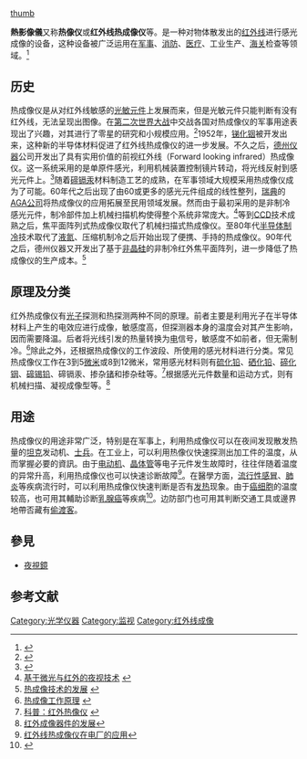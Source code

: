 {{noteTA
|G1=IT
|G2=Unit
|1=zh-tw:紅外線熱影像;zh-cn:红外线热成像仪;
|2=zh-tw:紅外線熱影像;zh-cn:热成像仪;
|3=zh-tw:熱影像;zh-cn:热成像;
}}

[[file:Wiki_ostrich.jpg|thumb]]

'''熱影像儀'''又称'''热像仪'''或'''红外线热成像仪'''等。是一种对物体散发出的[[红外线|红外线]]进行感光成像的设备，这种设备被广泛运用在[[军事|军事]]、[[消防|消防]]、[[医疗|医疗]]、工业生产、[[海关|海关]]检查等领域。<ref>{{Cite web |url=http://www.wh-cdkj.cn/wh-cdkj_Article_4338.html |title=红外热像仪的小知识 |access-date=2010-03-04 |archive-date=2021-03-24 |archive-url=https://web.archive.org/web/20210324101625/https://www.wh-cdkj.cn/wh-cdkj_Article_4338.html |dead-url=no }}</ref>

==历史==
热成像仪是从对红外线敏感的[[光敏元件|光敏元件]]上发展而来，但是光敏元件只能判断有没有红外线，无法呈现出图像。在[[第二次世界大战|第二次世界大战]]中交战各国对热成像仪的军事用途表现出了兴趣，对其进行了零星的研究和小规模应用。<ref>{{Cite web |url=http://www.flir.com/cvs/americas/en/content/?id=9610 |title=History of Infrared |accessdate=2010-03-05 |archiveurl=https://web.archive.org/web/20100827173907/http://www.flir.com/cvs/americas/en/content/?id=9610 |archivedate=2010-08-27 |deadurl=yes }}</ref>1952年，[[锑化铟|锑化铟]]被开发出来，这种新的半导体材料促进了红外线热成像仪的进一步发展。不久之后，[[德州仪器|德州仪器]]公司开发出了具有实用价值的前视红外线（Forward looking infrared）热成像仪。这一系统采用的是单原件感光，利用机械装置控制镜片转动，将光线反射到感光元件上。<ref>{{Cite web |url=http://www.infraredtraininginstitute.com/general-information/infrared-history |title=History of Infrared Thermography |access-date=2010-03-05 |archive-url=https://web.archive.org/web/20100201190355/http://www.infraredtraininginstitute.com/general-information/infrared-history |archive-date=2010-02-01 |dead-url=yes }}</ref>随着[[碲镉汞|碲镉汞]]材料制造工艺的成熟，在军事领域大规模采用热成像仪成为了可能。60年代之后出现了由60或更多的感光元件组成的线性整列，[[瑞典|瑞典]]的[[AGA公司|AGA公司]]将热成像仪的应用拓展至民用领域发展。然而由于最初采用的是非制冷感光元件，制冷部件加上机械扫描机构使得整个系统非常庞大。<ref>[http://www.avrw.com/article/art_115_5367.htm 基于微光与红外的夜视技术] {{webarchive|url=https://web.archive.org/web/20100620184517/http://www.avrw.com/article/art_115_5367.htm |date=2010-06-20 }}</ref>等到[[CCD|CCD]]技术成熟之后，焦平面阵列式热成像仪取代了机械扫描式热成像仪。至80年代[[半导体制冷|半导体制冷]]技术取代了[[液氮|液氮]]、压缩机制冷之后开始出现了便携、手持的热成像仪。90年代之后，德州仪器又开发出了基于[[非晶硅|非晶硅]]的非制冷红外焦平面阵列，进一步降低了热成像仪的生产成本。<ref>[http://www.nightvision.com.cn/news-info.asp?keyno=262 热成像技术的发展 ] {{webarchive|url=https://web.archive.org/web/20100529231542/http://www.nightvision.com.cn/news-info.asp?keyno=262 |date=2010-05-29 }}</ref>

==原理及分类==
红外热成像仪有[[光子|光子]]探测和热探测两种不同的原理。前者主要是利用光子在半导体材料上产生的电效应进行成像，敏感度高，但探测器本身的温度会对其产生影响，因而需要降温。后者将光线引发的热量转换为[[电|电]]信号，敏感度不如前者，但无需制冷。<ref>[http://www.33tt.com/article/2005-03/575.htm 热成像工作原理] {{webarchive|url=https://web.archive.org/web/20081104164034/http://www.33tt.com/article/2005-03/575.htm |date=2008-11-04 }}</ref>除此之外，还根据热成像仪的工作波段、所使用的感光材料进行分类。常见热成像仪工作在3到5[[微米|微米]]或8到12微米，常用感光材料则有[[硫化铅|硫化铅]]、[[硒化铅|硒化铅]]、[[碲化铟|碲化铟]]、[[碲锡铅|碲锡铅]]、碲镉汞、掺杂[[锗|锗]]和掺杂硅等。<ref>[http://210.72.9.189:8081/xi.asp?infoNo=5824 科普：红外热像仪] {{webarchive|url=https://web.archive.org/web/20060620000108/http://210.72.9.189:8081/xi.asp?infono=5824 |date=2006-06-20 }}</ref>根据感光元件数量和运动方式，则有机械扫描、凝视成像型等。<ref>[http://www.lw23.com/pdf_15498853-62a9-4424-bae7-46cb26219f59/lunwen.pdf 红外成像器件的发展]{{dead link|date=2018年1月 |bot=InternetArchiveBot |fix-attempted=yes }}</ref>

==用途==
热成像仪的用途非常广泛，特别是在军事上，利用热成像仪可以在夜间发现散发热量的[[坦克|坦克]]发动机、[[士兵|士兵]]。在工业上，可以利用热像仪快速探测出加工件的温度，从而掌握必要的資訊。由于[[电动机|电动机]]、[[晶体管|晶体管]]等电子元件发生故障时，往往伴随着温度的异常升高，利用热成像仪也可以快速诊断故障<ref>[http://www.gkcity.com/n-i-10177-c-Potpourri.htm 红外线热成像仪在电厂的应用]{{dead link|date=2018年1月 |bot=InternetArchiveBot |fix-attempted=yes }}</ref>。在醫學方面，[[流行性感冒|流行性感冒]]、[[肺炎|肺炎]]等疾病流行时，可以利用热成像仪快速判断是否有[[发热|发热]]现象。由于[[癌细胞|癌细胞]]的温度较高，也可用其輔助诊断[[乳腺癌|乳腺癌]]等疾病<ref>{{Cite web |url=http://www.flir.com/thermography/APAC/cn/content/?id=13908 |title=医疗诊断用红外热像仪 |accessdate=2010-03-06 |archiveurl=https://web.archive.org/web/20100824220341/http://www.flir.com/thermography/APAC/cn/content/?id=13908 |archivedate=2010-08-24 |deadurl=yes }}</ref>。边防部门也可用其判断交通工具或邊界地帶否藏有[[偷渡客|偷渡客]]。

==參見==
*[[夜視鏡|夜視鏡]]

==参考文献==
{{reflist|30em}}

{{医学影像}}
{{消防}}
{{Authority control}}

[[Category:光学仪器|Category:光学仪器]]
[[Category:监视|Category:监视]]
[[Category:红外线成像|Category:红外线成像]]